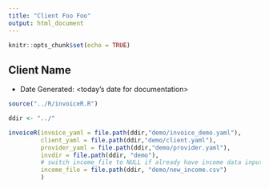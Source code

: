 ```yaml
---
title: "Client Foo Foo"
output: html_document
---
```


```r
knitr::opts_chunk$set(echo = TRUE)

```

## Client Name

* Date Generated: <today's date for documentation>

```r
source("../R/invoiceR.R")

ddir <- "../"

invoiceR(invoice_yaml = file.path(ddir,"demo/invoice_demo.yaml"),
         client_yaml = file.path(ddir,"demo/client.yaml"),
         provider_yaml = file.path(ddir,"demo/provider.yaml"),
         invdir = file.path(ddir, "demo"),
         # switch income_file to NULL if already have income data inputted.
         income_file = file.path(ddir, "demo/new_income.csv") 
         ) 

```


